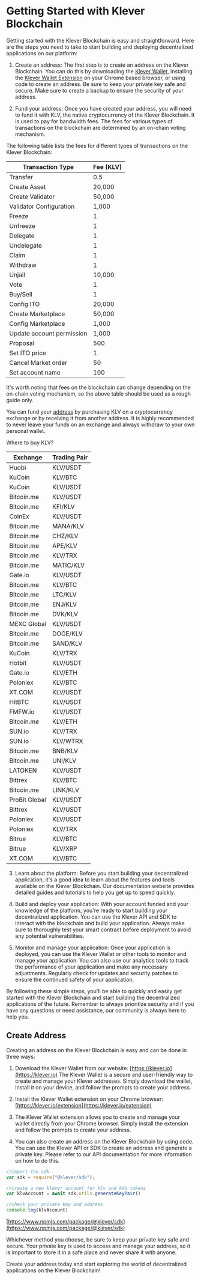 
# Getting Started with Klever Blockchain

Getting started with the Klever Blockchain is easy and straightforward. Here are the steps you need to take to start building and deploying decentralized applications on our platform:

1. Create an address: The first step is to create an address on the Klever Blockchain. You can do this by downloading the [Klever Wallet](https://klever.io/en-us), installing the [Klever Wallet Extension](https://klever.org/klever-extension/) on your Chrome based browser, or using code to create an address. Be sure to keep your private key safe and secure. Make sure to create a backup to ensure the security of your address.

2. Fund your address: Once you have created your address, you will need to fund it with KLV, the native cryptocurrency of the Klever Blockchain. It is used to pay for bandwidth fees. The fees for various types of transactions on the blockchain are determined by an on-chain voting mechanism.

The following table lists the fees for different types of transactions on the Klever Blockchain:

| Transaction Type          | Fee (KLV)  |
|---------------------------|------------|
| Transfer                  | 0.5        |
| Create Asset              | 20,000     |
| Create Validator          | 50,000     |
| Validator Configuration   | 1,000      |
| Freeze                    | 1          |
| Unfreeze                  | 1          |
| Delegate                  | 1          |
| Undelegate                | 1          |
| Claim                     | 1          |
| Withdraw                  | 1          |
| Unjail                    | 10,000     |
| Vote                      | 1          |
| Buy/Sell                  | 1          |
| Config ITO                | 20,000     |
| Create Marketplace        | 50,000     |
| Config Marketplace        | 1,000      |
| Update account permission | 1,000      |
| Proposal                  | 500        |
| Set ITO price             | 1          |
| Cancel Market order       | 50         |
| Set account name          | 100        |

It's worth noting that fees on the blockchain can change depending on the on-chain voting mechanism, so the above table should be used as a rough guide only.

You can fund your [address](/getting-started-with-klever-blockchain#create-address) by purchasing KLV on a cryptocurrency exchange or by receiving it from another address. It is highly recommended to never leave your funds on an exchange and always withdraw to your own personal wallet.

Where to buy KLV?

| Exchange          | Trading Pair | 
|-------------------|--------------|
| Huobi             | KLV/USDT     |
| KuCoin            | KLV/BTC      |
| KuCoin            | KLV/USDT     |
| Bitcoin.me        | KLV/USDT     |
| Bitcoin.me        | KFI/KLV      |
| CoinEx            | KLV/USDT     |
| Bitcoin.me        | MANA/KLV     |
| Bitcoin.me        | CHZ/KLV      |
| Bitcoin.me        | APE/KLV      |
| Bitcoin.me        | KLV/TRX      |
| Bitcoin.me        | MATIC/KLV    |
| Gate.io           | KLV/USDT     |
| Bitcoin.me        | KLV/BTC      |
| Bitcoin.me        | LTC/KLV      |
| Bitcoin.me        | ENJ/KLV      |
| Bitcoin.me        | DVK/KLV      |
| MEXC Global       | KLV/USDT     |
| Bitcoin.me        | DOGE/KLV     |
| Bitcoin.me        | SAND/KLV     |
| KuCoin            | KLV/TRX      |
| Hotbit            | KLV/USDT     |
| Gate.io           | KLV/ETH      |
| Poloniex          | KLV/BTC      |
| XT.COM            | KLV/USDT     |
| HitBTC            | KLV/USDT     |
| FMFW.io           | KLV/USDT     |
| Bitcoin.me        | KLV/ETH      |
| SUN.io            | KLV/TRX      |
| SUN.io            | KLV/WTRX     |
| Bitcoin.me        | BNB/KLV      |
| Bitcoin.me        | UNI/KLV      |
| LATOKEN           | KLV/USDT     |
| Bittrex           | KLV/BTC      |
| Bitcoin.me        | LINK/KLV     |
| ProBit Global     | KLV/USDT     |
| Bittrex           | KLV/USDT     |
| Poloniex          | KLV/USDT     |
| Poloniex          | KLV/TRX      |
| Bitrue            | KLV/BTC      |
| Bitrue            | KLV/XRP      |
| XT.COM            | KLV/BTC      |


3. Learn about the platform: Before you start building your decentralized application, it's a good idea to learn about the features and tools available on the Klever Blockchain. Our documentation website provides detailed guides and tutorials to help you get up to speed quickly.

4. Build and deploy your application: With your account funded and your knowledge of the platform, you're ready to start building your decentralized application. You can use the Klever API and SDK to interact with the blockchain and build your application. Always make sure to thoroughly test your smart contract before deployment to avoid any potential vulnerabilities.

5. Monitor and manage your application: Once your application is deployed, you can use the Klever Wallet or other tools to monitor and manage your application. You can also use our analytics tools to track the performance of your application and make any necessary adjustments. Regularly check for updates and security patches to ensure the continued safety of your application.

By following these simple steps, you'll be able to quickly and easily get started with the Klever Blockchain and start building the decentralized applications of the future. Remember to always prioritize security and if you have any questions or need assistance, our community is always here to help you.


## Create Address

Creating an address on the Klever Blockchain is easy and can be done in three ways:

1. Download the Klever Wallet from our website: [https://klever.io](https://klever.io) The Klever Wallet is a secure and user-friendly way to create and manage your Klever addresses. Simply download the wallet, install it on your device, and follow the prompts to create your address.
2. Install the Klever Wallet extension on your Chrome browser: [https://klever.io/extension](https://klever.io/extension)
  1. The Klever Wallet extension allows you to create and manage your wallet directly from your Chrome browser. Simply install the extension and follow the prompts to create your address.

3. You can also create an address on the Klever Blockchain by using code. You can use the Klever API or SDK to create an address and generate a private key. Please refer to our API documentation for more information on how to do this.

```javascript
//import the sdk
var sdk = require("@klever/sdk");

//create a new klever account for klv and kda tokens
var klvAccount = await sdk.utils.generateKeyPair()

//check your private key and address
console.log(klvAccount)
```

[https://www.npmjs.com/package/@klever/sdk](https://www.npmjs.com/package/@klever/sdk)

Whichever method you choose, be sure to keep your private key safe and secure. Your private key is used to access and manage your address, so it is important to store it in a safe place and never share it with anyone.

Create your address today and start exploring the world of decentralized applications on the Klever Blockchain!



